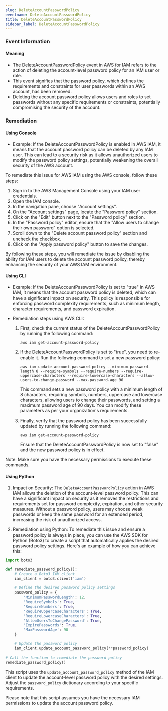 ```yaml
--- 
slug: DeleteAccountPasswordPolicy
eventname: DeleteAccountPasswordPolicy
title: DeleteAccountPasswordPolicy
sidebar_label: DeleteAccountPasswordPolicy
---
```

                       
### Event Information

#### Meaning

- The DeleteAccountPasswordPolicy event in AWS for IAM refers to the action of deleting the account-level password policy for an IAM user or role.
- This event signifies that the password policy, which defines the requirements and constraints for user passwords within an AWS account, has been removed.
- Deleting the account password policy allows users and roles to set passwords without any specific requirements or constraints, potentially compromising the security of the account.

### Remediation

#### Using Console

- Example: If the DeleteAccountPasswordPolicy is enabled in AWS IAM, it means that the account password policy can be deleted by any IAM user. This can lead to a security risk as it allows unauthorized users to modify the password policy settings, potentially weakening the overall security of the AWS account.

To remediate this issue for AWS IAM using the AWS console, follow these steps:

1. Sign in to the AWS Management Console using your IAM user credentials.
2. Open the IAM console.
3. In the navigation pane, choose "Account settings".
4. On the "Account settings" page, locate the "Password policy" section.
5. Click on the "Edit" button next to the "Password policy" section.
6. In the "Password policy" editor, ensure that the "Allow users to change their own password" option is selected.
7. Scroll down to the "Delete account password policy" section and uncheck the checkbox.
8. Click on the "Apply password policy" button to save the changes.

By following these steps, you will remediate the issue by disabling the ability for IAM users to delete the account password policy, thereby enhancing the security of your AWS IAM environment.

#### Using CLI

- Example: If the DeleteAccountPasswordPolicy is set to "true" in AWS IAM, it means that the account password policy is deleted, which can have a significant impact on security. This policy is responsible for enforcing password complexity requirements, such as minimum length, character requirements, and password expiration.

- Remediation steps using AWS CLI:
  1. First, check the current status of the DeleteAccountPasswordPolicy by running the following command:
     ```
     aws iam get-account-password-policy
     ```

  2. If the DeleteAccountPasswordPolicy is set to "true", you need to re-enable it. Run the following command to set a new password policy:
     ```
     aws iam update-account-password-policy --minimum-password-length 8 --require-symbols --require-numbers --require-uppercase-characters --require-lowercase-characters --allow-users-to-change-password --max-password-age 90
     ```

     This command sets a new password policy with a minimum length of 8 characters, requiring symbols, numbers, uppercase and lowercase characters, allowing users to change their passwords, and setting a maximum password age of 90 days. You can modify these parameters as per your organization's requirements.

  3. Finally, verify that the password policy has been successfully updated by running the following command:
     ```
     aws iam get-account-password-policy
     ```

     Ensure that the DeleteAccountPasswordPolicy is now set to "false" and the new password policy is in effect.

Note: Make sure you have the necessary permissions to execute these commands.

#### Using Python

1. Impact on Security: The `DeleteAccountPasswordPolicy` action in AWS IAM allows the deletion of the account-level password policy. This can have a significant impact on security as it removes the restrictions and requirements set for password complexity, expiration, and other security measures. Without a password policy, users may choose weak passwords or keep the same password for an extended period, increasing the risk of unauthorized access.

2. Remediation using Python: To remediate this issue and ensure a password policy is always in place, you can use the AWS SDK for Python (Boto3) to create a script that automatically applies the desired password policy settings. Here's an example of how you can achieve this:

```python
import boto3

def remediate_password_policy():
    # Create a Boto3 IAM client
    iam_client = boto3.client('iam')

    # Define the desired password policy settings
    password_policy = {
        'MinimumPasswordLength': 12,
        'RequireSymbols': True,
        'RequireNumbers': True,
        'RequireUppercaseCharacters': True,
        'RequireLowercaseCharacters': True,
        'AllowUsersToChangePassword': True,
        'ExpirePasswords': True,
        'MaxPasswordAge': 90
    }

    # Update the password policy
    iam_client.update_account_password_policy(**password_policy)

# Call the function to remediate the password policy
remediate_password_policy()
```

This script uses the `update_account_password_policy` method of the IAM client to update the account-level password policy with the desired settings. Adjust the `password_policy` dictionary according to your specific requirements.

Please note that this script assumes you have the necessary IAM permissions to update the account password policy.


 
